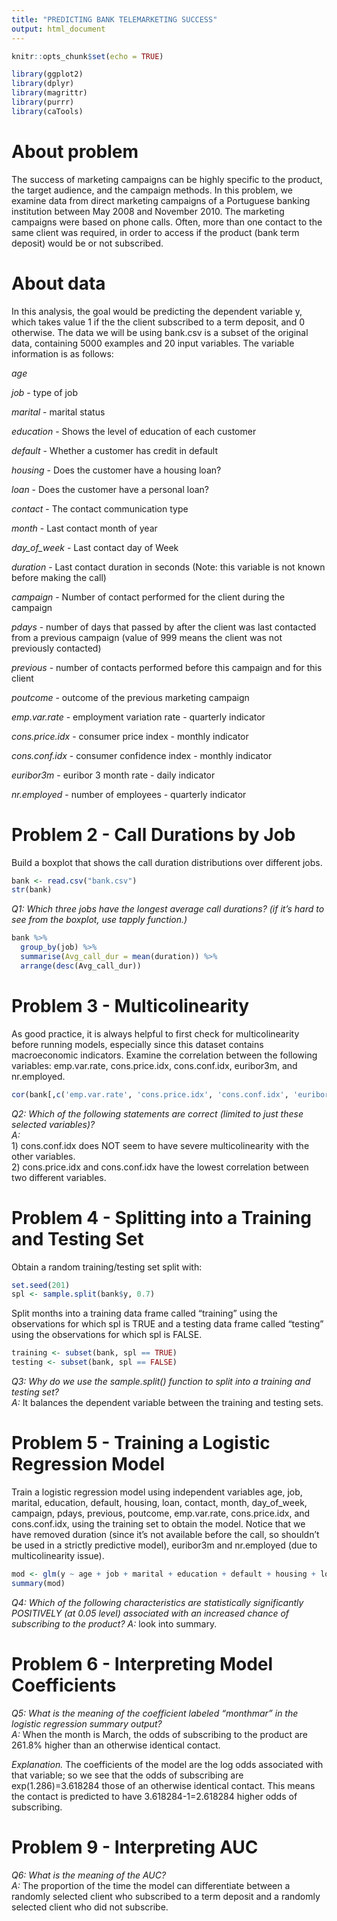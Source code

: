 ```yaml
---
title: "PREDICTING BANK TELEMARKETING SUCCESS"
output: html_document
---
```


```r
knitr::opts_chunk$set(echo = TRUE)

library(ggplot2)
library(dplyr)
library(magrittr)
library(purrr)
library(caTools)
```

# About problem
  
The success of marketing campaigns can be highly specific to the product, the target audience, and the campaign methods. In this problem, we examine data from direct marketing campaigns of a Portuguese banking institution between May 2008 and November 2010. The marketing campaigns were based on phone calls. Often, more than one contact to the same client was required, in order to access if the product (bank term deposit) would be or not subscribed.

# About data  
  
In this analysis, the goal would be predicting the dependent variable y, which takes value 1 if the the client subscribed to a term deposit, and 0 otherwise. The data we will be using bank.csv is a subset of the original data, containing 5000 examples and 20 input variables. The variable information is as follows:

*age*  

*job* - type of job  

*marital* - marital status  

*education* - Shows the level of education of each customer  

*default* - Whether a customer has credit in default  

*housing* - Does the customer have a housing loan?  

*loan* - Does the customer have a personal loan?  

*contact* - The contact communication type  

*month* - Last contact month of year  

*day_of_week* - Last contact day of Week  

*duration* - Last contact duration in seconds (Note: this variable is not known before making the call)  

*campaign* - Number of contact performed for the client during the campaign  

*pdays* - number of days that passed by after the client was last contacted from a previous campaign (value of 999 means the client was not previously contacted)  

*previous* - number of contacts performed before this campaign and for this client  

*poutcome* - outcome of the previous marketing campaign  

*emp.var.rate* - employment variation rate - quarterly indicator  

*cons.price.idx* - consumer price index - monthly indicator  

*cons.conf.idx* - consumer confidence index - monthly indicator  

*euribor3m* - euribor 3 month rate - daily indicator  

*nr.employed* - number of employees - quarterly indicator  
  
# Problem 2 - Call Durations by Job

Build a boxplot that shows the call duration distributions over different jobs.  
```r
bank <- read.csv("bank.csv")
str(bank)
```

*Q1: Which three jobs have the longest average call durations? (if it's hard to see from the boxplot, use tapply function.)*
```r
bank %>% 
  group_by(job) %>% 
  summarise(Avg_call_dur = mean(duration)) %>% 
  arrange(desc(Avg_call_dur))
```

# Problem 3 - Multicolinearity

As good practice, it is always helpful to first check for multicolinearity before running models, especially since this dataset contains macroeconomic indicators. Examine the correlation between the following variables: emp.var.rate, cons.price.idx, cons.conf.idx, euribor3m, and nr.employed.  
```r
cor(bank[,c('emp.var.rate', 'cons.price.idx', 'cons.conf.idx', 'euribor3m', 'nr.employed')])
```

*Q2: Which of the following statements are correct (limited to just these selected variables)?*  
*A:*  
1) cons.conf.idx does NOT seem to have severe multicolinearity with the other variables.  
2) cons.price.idx and cons.conf.idx have the lowest correlation between two different variables.  

# Problem 4 - Splitting into a Training and Testing Set

Obtain a random training/testing set split with:
```r
set.seed(201)
spl <- sample.split(bank$y, 0.7)
```

Split months into a training data frame called "training" using the observations for which spl is TRUE and a testing data frame called "testing" using the observations for which spl is FALSE.
```r
training <- subset(bank, spl == TRUE)
testing <- subset(bank, spl == FALSE)
```

*Q3: Why do we use the sample.split() function to split into a training and testing set?*  
*A:* It balances the dependent variable between the training and testing sets.  
  
# Problem 5 - Training a Logistic Regression Model

Train a logistic regression model using independent variables age, job, marital, education, default, housing, loan, contact, month, day_of_week, campaign, pdays, previous, poutcome, emp.var.rate, cons.price.idx, and cons.conf.idx, using the training set to obtain the model. Notice that we have removed duration (since it's not available before the call, so shouldn't be used in a strictly predictive model), euribor3m and nr.employed (due to multicolinearity issue).
```r
mod <- glm(y ~ age + job + marital + education + default + housing + loan + contact + month + day_of_week + campaign + pdays + previous + poutcome + emp.var.rate + cons.price.idx + cons.conf.idx, data = training, family = 'binomial')
summary(mod)
```

*Q4: Which of the following characteristics are statistically significantly POSITIVELY (at 0.05 level) associated with an increased chance of subscribing to the product?*
*A:* look into summary.

# Problem 6 - Interpreting Model Coefficients

*Q5: What is the meaning of the coefficient labeled "monthmar" in the logistic regression summary output?*  
*A:* When the month is March, the odds of subscribing to the product are 261.8% higher than an otherwise identical contact.  

*Explanation.* The coefficients of the model are the log odds associated with that variable; so we see that the odds of subscribing are exp(1.286)=3.618284 those of an otherwise identical contact. This means the contact is predicted to have 3.618284-1=2.618284 higher odds of subscribing.  

# Problem 9 - Interpreting AUC  

*Q6: What is the meaning of the AUC?*  
*A:* The proportion of the time the model can differentiate between a randomly selected client who subscribed to a term deposit and a randomly selected client who did not subscribe.  

